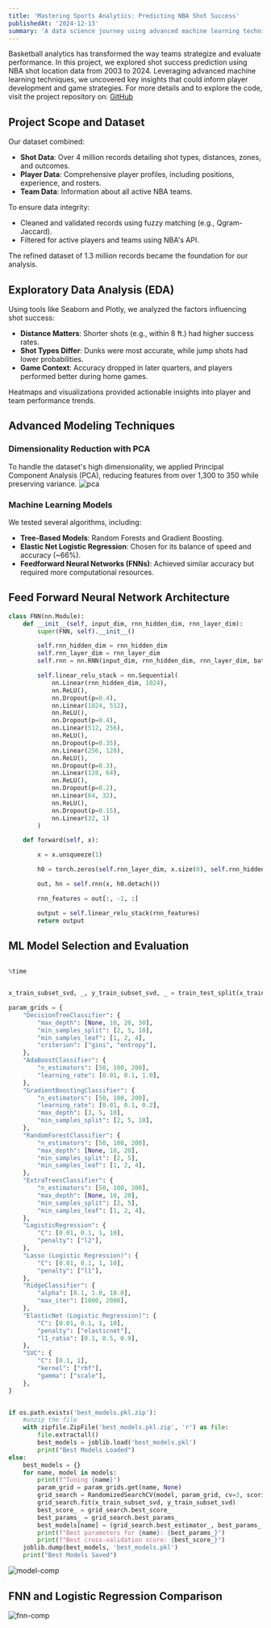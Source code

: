 ```yaml
---
title: 'Mastering Sports Analytics: Predicting NBA Shot Success'
publishedAt: '2024-12-13'
summary: 'A data science journey using advanced machine learning techniques to predict the likelihood of NBA shot success over two decades of data.'
---
```


Basketball analytics has transformed the way teams strategize and evaluate performance. In this project, we explored shot success prediction using NBA shot location data from 2003 to 2024. Leveraging advanced machine learning techniques, we uncovered key insights that could inform player development and game strategies.
For more details and to explore the code, visit the project repository on:
<a href="https://github.com/fan71c/NBA-Project" target="_blank" rel="noopener noreferrer">GitHub</a>
## Project Scope and Dataset

Our dataset combined:
- **Shot Data**: Over 4 million records detailing shot types, distances, zones, and outcomes.
- **Player Data**: Comprehensive player profiles, including positions, experience, and rosters.
- **Team Data**: Information about all active NBA teams.

To ensure data integrity:
- Cleaned and validated records using fuzzy matching (e.g., Qgram-Jaccard).
- Filtered for active players and teams using NBA's API.

The refined dataset of 1.3 million records became the foundation for our analysis.

## Exploratory Data Analysis (EDA)

Using tools like Seaborn and Plotly, we analyzed the factors influencing shot success:
- **Distance Matters**: Shorter shots (e.g., within 8 ft.) had higher success rates.
- **Shot Types Differ**: Dunks were most accurate, while jump shots had lower probabilities.
- **Game Context**: Accuracy dropped in later quarters, and players performed better during home games.

Heatmaps and visualizations provided actionable insights into player and team performance trends.

## Advanced Modeling Techniques

### Dimensionality Reduction with PCA
To handle the dataset's high dimensionality, we applied Principal Component Analysis (PCA), reducing features from over 1,300 to 350 while preserving variance.
![pca](/Projects/nba/pca.png)
### Machine Learning Models
We tested several algorithms, including:
- **Tree-Based Models**: Random Forests and Gradient Boosting.
- **Elastic Net Logistic Regression**: Chosen for its balance of speed and accuracy (~66%).
- **Feedforward Neural Networks (FNNs)**: Achieved similar accuracy but required more computational resources.

## Feed Forward Neural Network Architecture
```python
class FNN(nn.Module):
    def __init__(self, input_dim, rnn_hidden_dim, rnn_layer_dim):
        super(FNN, self).__init__()

        self.rnn_hidden_dim = rnn_hidden_dim
        self.rnn_layer_dim = rnn_layer_dim
        self.rnn = nn.RNN(input_dim, rnn_hidden_dim, rnn_layer_dim, batch_first=True, nonlinearity='relu')

        self.linear_relu_stack = nn.Sequential(
            nn.Linear(rnn_hidden_dim, 1024),
            nn.ReLU(),
            nn.Dropout(p=0.4),
            nn.Linear(1024, 512),
            nn.ReLU(),
            nn.Dropout(p=0.4),
            nn.Linear(512, 256),
            nn.ReLU(),
            nn.Dropout(p=0.35),
            nn.Linear(256, 128),
            nn.ReLU(),
            nn.Dropout(p=0.3),
            nn.Linear(128, 64),
            nn.ReLU(),
            nn.Dropout(p=0.2),
            nn.Linear(64, 32),
            nn.ReLU(),
            nn.Dropout(p=0.15),
            nn.Linear(32, 1)
        )

    def forward(self, x):

        x = x.unsqueeze(1)

        h0 = torch.zeros(self.rnn_layer_dim, x.size(0), self.rnn_hidden_dim).to(x.device)

        out, hn = self.rnn(x, h0.detach())

        rnn_features = out[:, -1, :]

        output = self.linear_relu_stack(rnn_features)
        return output
```
## ML Model Selection and Evaluation
```python

%time


x_train_subset_svd, _, y_train_subset_svd, _ = train_test_split(x_train_svd, y_train, train_size=subset_size, random_state=42,shuffle=True)

param_grids = {
    "DecisionTreeClassifier": {
        "max_depth": [None, 10, 20, 30],
        "min_samples_split": [2, 5, 10],
        "min_samples_leaf": [1, 2, 4],
        "criterion": ["gini", "entropy"],
    },
    "AdaBoostClassifier": {
        "n_estimators": [50, 100, 200],
        "learning_rate": [0.01, 0.1, 1.0],
    },
    "GradientBoostingClassifier": {
        "n_estimators": [50, 100, 200],
        "learning_rate": [0.01, 0.1, 0.2],
        "max_depth": [3, 5, 10],
        "min_samples_split": [2, 5, 10],
    },
    "RandomForestClassifier": {
        "n_estimators": [50, 100, 200],
        "max_depth": [None, 10, 20],
        "min_samples_split": [2, 5],
        "min_samples_leaf": [1, 2, 4],
    },
    "ExtraTreesClassifier": {
        "n_estimators": [50, 100, 200],
        "max_depth": [None, 10, 20],
        "min_samples_split": [2, 5],
        "min_samples_leaf": [1, 2, 4],
    },
    "LogisticRegression": {
        "C": [0.01, 0.1, 1, 10],
        "penalty": ["l2"],
    },
    "Lasso (Logistic Regression)": {
        "C": [0.01, 0.1, 1, 10],
        "penalty": ["l1"],
    },
    "RidgeClassifier": {
        "alpha": [0.1, 1.0, 10.0],
        "max_iter": [1000, 2000],
    },
    "ElasticNet (Logistic Regression)": {
        "C": [0.01, 0.1, 1, 10],
        "penalty": ["elasticnet"],
        "l1_ratio": [0.1, 0.5, 0.9],
    },
    "SVC": {
        "C": [0.1, 1],
        "kernel": ["rbf"],
        "gamma": ["scale"],
    },
}


if os.path.exists('best_models.pkl.zip'):
    #unzip the file
    with zipfile.ZipFile('best_models.pkl.zip', 'r') as file:
        file.extractall()
        best_models = joblib.load('best_models.pkl')
        print("Best Models Loaded")
else:
    best_models = {}
    for name, model in models:
        print(f"Tuning {name}")
        param_grid = param_grids.get(name, None)
        grid_search = RandomizedSearchCV(model, param_grid, cv=3, scoring=scoring, n_jobs=-1, verbose=1, n_iter=10)
        grid_search.fit(x_train_subset_svd, y_train_subset_svd)
        best_score_ = grid_search.best_score_
        best_params_ = grid_search.best_params_
        best_models[name] = (grid_search.best_estimator_, best_params_, best_score_)
        print(f"Best parameters for {name}: {best_params_}")
        print(f"Best cross-validation score: {best_score_}")
    joblib.dump(best_models, 'best_models.pkl')
    print("Best Models Saved")
```
![model-comp](public/Projects/nba/model-comp.png)

## FNN and Logistic Regression Comparison
![fnn-comp](public/Projects/nba/fnn.png)